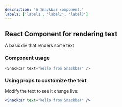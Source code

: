 ```yaml
---
description: 'A Snackbar component.'
labels: ['label1', 'label2', 'label3']
---
```



## React Component for rendering text

A basic div that renders some text

### Component usage
```js
<Snackbar text="hello from Snackbar" />
```

### Using props to customize the text

Modify the text to see it change live:
```jsx live
<Snackbar text="hello from Snackbar" />
```

